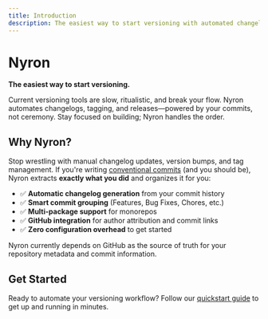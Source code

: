 ```yaml
---
title: Introduction
description: The easiest way to start versioning with automated changelogs, tagging, and releases
---
```


# Nyron

**The easiest way to start versioning.**

Current versioning tools are slow, ritualistic, and break your flow. Nyron automates changelogs, tagging, and releases—powered by your commits, not ceremony. Stay focused on building; Nyron handles the order.

## Why Nyron?

Stop wrestling with manual changelog updates, version bumps, and tag management. If you're writing [conventional commits](https://www.conventionalcommits.org/) (and you should be), Nyron extracts **exactly what you did** and organizes it for you:

- ✅ **Automatic changelog generation** from your commit history
- ✅ **Smart commit grouping** (Features, Bug Fixes, Chores, etc.)
- ✅ **Multi-package support** for monorepos
- ✅ **GitHub integration** for author attribution and commit links
- ✅ **Zero configuration overhead** to get started

Nyron currently depends on GitHub as the source of truth for your repository metadata and commit information.

## Get Started

Ready to automate your versioning workflow? Follow our [quickstart guide](/docs/getting-started/quickstart) to get up and running in minutes.
